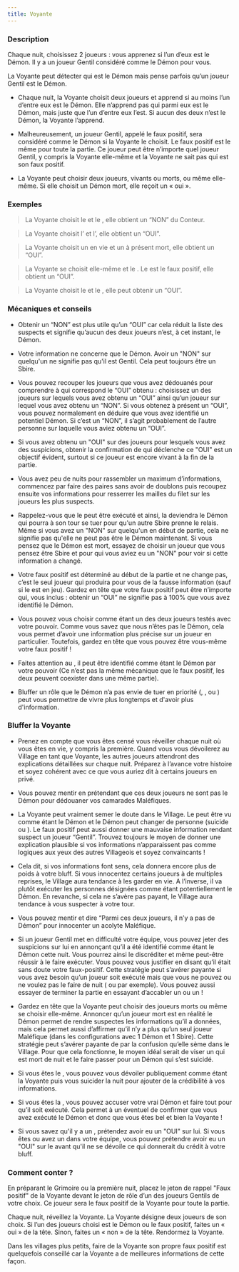 ```yaml
---
title: Voyante
---
```



<Role VOYANTE header />

### Description

Chaque nuit, choisissez 2 joueurs : vous apprenez si l’un d’eux est le Démon. Il y a un joueur Gentil considéré comme le Démon pour vous.

La Voyante peut détecter qui est le Démon mais pense parfois qu’un joueur Gentil est le Démon.

-	Chaque nuit, la Voyante choisit deux joueurs et apprend si au moins l’un d’entre eux est le Démon. Elle n’apprend pas qui parmi eux est le Démon, mais juste que l’un d’entre eux l’est. Si aucun des deux n’est le Démon, la Voyante l’apprend.

-	Malheureusement, un joueur Gentil, appelé le faux positif, sera considéré comme le Démon si la Voyante le choisit. Le faux positif est le même pour toute la partie. Ce joueur peut être n’importe quel joueur Gentil, y compris la Voyante elle-même et la Voyante ne sait pas qui est son faux positif.

-	La Voyante peut choisir deux joueurs, vivants ou morts, ou même elle-même. Si elle choisit un Démon mort, elle reçoit un « oui ». 

### Exemples

> La Voyante choisit le <Role MOINE /> et le <Role CROQUE_MORT />, elle obtient un “NON” du Conteur.

> La Voyante choisit l’<Role IMP /> et l’<Role EMPATHIQUE />, elle obtient un “OUI”.

> La Voyante choisit un <Role MAJORDOME />  en vie et un <Role IMP /> à présent mort, elle obtient un “OUI”.

> La Voyante se choisit elle-même et le <Role VERTUEUX />. Le <Role VERTUEUX /> est le faux positif, elle obtient un “OUI”.

> La Voyante choisit le <Role RECLUS /> et le <Role GARDIEN />, elle peut obtenir un “OUI”.

### Mécaniques et conseils

- Obtenir un “NON” est plus utile qu’un “OUI” car cela réduit la liste des suspects et signifie qu’aucun des deux joueurs n’est, à cet instant, le Démon.

- Votre information ne concerne que le Démon. Avoir un "NON" sur quelqu'un ne signifie pas qu'il est Gentil. Cela peut toujours être un Sbire.

- Vous pouvez recouper les joueurs que vous avez dédouanés pour comprendre à qui correspond le “OUI” obtenu : choisissez un des joueurs sur lequels vous avez obtenu un “OUI” ainsi qu’un joueur sur lequel vous avez obtenu un “NON”. Si vous obtenez à présent un “OUI”, vous pouvez normalement en déduire que vous avez identifié un potentiel Démon. Si c’est un “NON”, il s’agit probablement de l’autre personne sur laquelle vous aviez obtenu un “OUI”.

- Si vous avez obtenu un "OUI" sur des joueurs pour lesquels vous avez des suspicions, obtenir la confirmation de qui déclenche ce "OUI" est un objectif évident, surtout si ce joueur est encore vivant à la fin de la partie.

- Vous avez peu de nuits pour rassembler un maximum d’informations, commencez par faire des paires sans avoir de doublons puis recoupez ensuite vos informations pour resserrer les mailles du filet sur les joueurs les plus suspects.

- Rappelez-vous que le <Role IMP /> peut être exécuté et ainsi, la <Role CROQUEUSE_D_HOMMES /> deviendra le Démon qui pourra à son tour se tuer pour qu'un autre Sbire prenne le relais. Même si vous avez un "NON" sur quelqu'un en début de partie, cela ne signifie pas qu'elle ne peut pas être le Démon maintenant. Si vous pensez que le Démon est mort, essayez de choisir un joueur que vous pensez être Sbire et pour qui vous aviez eu un "NON" pour voir si cette information a changé.

- Votre faux positif est déterminé au début de la partie et ne change pas, c’est le seul joueur qui produira pour vous de la fausse information (sauf si le <Role RECLUS /> est en jeu). Gardez en tête que votre faux positif peut être n’importe qui, vous inclus : obtenir un “OUI” ne signifie pas à 100% que vous avez identifié le Démon.

- Vous pouvez vous choisir comme étant un des deux joueurs testés avec votre pouvoir. Comme vous savez que nous n’êtes pas le Démon, cela vous permet d’avoir une information plus précise sur un joueur en particulier. Toutefois, gardez en tête que vous pouvez être vous-même votre faux positif !

- Faites attention au <Role RECLUS />, il peut être identifié comme étant le Démon par votre pouvoir (Ce n’est pas la même mécanique que le faux positif, les deux peuvent coexister dans une même partie).

- Bluffer un rôle que le Démon n’a pas envie de tuer en priorité (<Role VERTUEUX />, <Role MAJORDOME />, <Role SOLDAT /> ou <Role GARDIEN />) peut vous permettre de vivre plus longtemps et d'avoir plus d'information.
 
### Bluffer la Voyante

- Prenez en compte que vous êtes censé vous réveiller chaque nuit où vous êtes en vie, y compris la première. Quand vous vous dévoilerez au Village en tant que Voyante, les autres joueurs attendront des explications détaillées sur chaque nuit. Préparez à l’avance votre histoire et soyez cohérent avec ce que vous auriez dit à certains joueurs en privé.

- Vous pouvez mentir en prétendant que ces deux joueurs ne sont pas le Démon pour dédouaner vos camarades Maléfiques.

- La Voyante peut vraiment semer le doute dans le Village. Le <Role RECLUS /> peut être vu comme étant le Démon et le Démon peut changer de personne (suicide ou <Role CROQUEUSE_D_HOMMES />). Le faux positif peut aussi donner une mauvaise information rendant suspect un joueur “Gentil”. Trouvez toujours le moyen de donner une explication plausible si vos informations n’apparaissent pas comme logiques aux yeux des autres Villageois et soyez convaincants !

- Cela dit, si vos informations font sens, cela donnera encore plus de poids à votre bluff. Si vous innocentez certains joueurs à de multiples reprises, le Village aura tendance à les garder en vie. A l’inverse, il va plutôt exécuter les personnes désignées comme étant potentiellement le Démon. En revanche, si cela ne s’avère pas payant, le Village aura tendance à vous suspecter à votre tour.

- Vous pouvez mentir et dire “Parmi ces deux joueurs, il n’y a pas de Démon” pour innocenter un acolyte Maléfique.

- Si un joueur Gentil met en difficulté votre équipe, vous pouvez jeter des suspicions sur lui en annonçant qu’il a été identifié comme étant le Démon cette nuit. Vous pourrez ainsi le discréditer et même peut-être réussir à le faire exécuter. Vous pouvez vous justifier en disant qu’il était sans doute votre faux-positif. Cette stratégie peut s’avérer payante si vous avez besoin qu’un joueur soit exécuté mais que vous ne pouvez ou ne voulez pas le faire de nuit (<Role SOLDAT /> ou <Role GARDIEN /> par exemple). Vous pouvez aussi essayer de terminer la partie en essayant d’accabler un <Role VERTUEUX /> ou un <Role MAIRE /> !

- Gardez en tête que la Voyante peut choisir des joueurs morts ou même se choisir elle-même. Annoncer qu’un joueur mort est en réalité le Démon permet de rendre suspectes les informations qu’il a données, mais cela permet aussi d’affirmer qu’il n’y a plus qu’un seul joueur Maléfique (dans les configurations avec 1 Démon et 1 Sbire). Cette stratégie peut s’avérer payante de par la confusion qu’elle sème dans le Village. Pour que cela fonctionne, le moyen idéal serait de viser un <Role GARDIEN /> qui est mort de nuit et le faire passer pour un Démon qui s’est suicidé.

- Si vous êtes le <Role IMP />, vous pouvez vous dévoiler publiquement comme étant la Voyante puis vous suicider la nuit pour ajouter de la crédibilité à vos informations.

- Si vous êtes la <Role CROQUEUSE_D_HOMMES />, vous pouvez accuser votre vrai Démon et faire tout pour qu’il soit exécuté. Cela permet à un éventuel <Role CROQUE_MORT /> de confirmer que vous avez exécuté le Démon et donc que vous êtes bel et bien la Voyante !

- Si vous savez qu'il y a un <Role RECLUS />, prétendez avoir eu un "OUI" sur lui. Si vous êtes <Role ESPION /> ou avez un <Role ESPION /> dans votre équipe, vous pouvez prétendre avoir eu un "OUI" sur le <Role RECLUS /> avant qu'il ne se dévoile ce qui donnerait du crédit à votre bluff.

### Comment conter ?

En préparant le Grimoire ou la première nuit, placez le jeton de rappel "Faux positif" de la Voyante devant le jeton de rôle d’un des joueurs Gentils de votre choix. Ce joueur sera le faux positif de la Voyante pour toute la partie.

Chaque nuit, réveillez la Voyante. La Voyante désigne deux joueurs de son choix. Si l’un des joueurs choisi est le Démon ou le faux positif, faites un « oui » de la tête. Sinon, faites un « non » de la tête. Rendormez la Voyante.

Dans les villages plus petits, faire de la Voyante son propre faux positif est quelquefois conseillé car la Voyante a de meilleures informations de cette façon.

